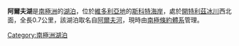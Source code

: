 {{coord|78|12|S|163|42|E|region:AQ_type:waterbody_source:GNIS|display=title}}

'''阿爾夫湖'''是[[南極洲|南極洲]]的[[湖泊|湖泊]]，位於[[維多利亞地|維多利亞地]]的[[斯科特海岸|斯科特海岸]]，處於[[開特利茲冰川|開特利茲冰川]]西北面，全長0.7公里，該湖泊取名自[[阿爾夫河_(南極洲)|阿爾夫河]]，現時由[[南極條約體系|南極條約體系]]管理。

{{DEFAULTSORT:Alph Lake}}
[[Category:南極洲湖泊|Category:南極洲湖泊]]


{{ScottCoast-geo-stub}}
